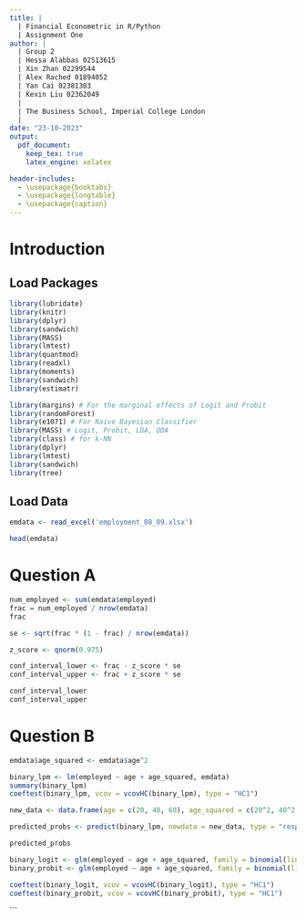 ```yaml
---
title: |
  | Financial Econometric in R/Python 
  | Assignment One
author: |
  | Group 2
  | Hessa Alabbas 02513615
  | Xin Zhan 02299544
  | Alex Rached 01894052
  | Yan Cai 02381303
  | Kexin Liu 02362049
  |
  | The Business School, Imperial College London
  | 
date: "23-10-2023"
output:
  pdf_document: 
    keep_tex: true
    latex_engine: xelatex

header-includes:
  - \usepackage{booktabs}
  - \usepackage{longtable}
  - \usepackage{caption}
---
```



\newpage
\tableofcontents
\newpage

\pagebreak

# Introduction

## Load Packages 
```r
library(lubridate)
library(knitr)
library(dplyr)
library(sandwich)
library(MASS)
library(lmtest)
library(quantmod)
library(readxl)
library(moments)
library(sandwich)
library(estimatr)

```

```r
library(margins) # For the marginal effects of Logit and Probit
library(randomForest)
library(e1071) # For Naive Bayesian Classifier
library(MASS) # Logit, Probit, LDA, QDA
library(class) # for k-NN
library(dplyr)
library(lmtest)
library(sandwich)
library(tree)
```

## Load Data
```r
emdata <- read_excel('employment_08_09.xlsx')

head(emdata)
```

# Question A

```R
num_employed <- sum(emdata$employed)
frac = num_employed / nrow(emdata)
frac
```
```R
se <- sqrt(frac * (1 - frac) / nrow(emdata))

z_score <- qnorm(0.975)

conf_interval_lower <- frac - z_score * se
conf_interval_upper <- frac + z_score * se

conf_interval_lower
conf_interval_upper
```

# Question B

```R
emdata$age_squared <- emdata$age^2

binary_lpm <- lm(employed ~ age + age_squared, emdata)
summary(binary_lpm)
coeftest(binary_lpm, vcov = vcovHC(binary_lpm), type = "HC1")
```
```R
new_data <- data.frame(age = c(20, 40, 60), age_squared = c(20^2, 40^2, 60^2))

predicted_probs <- predict(binary_lpm, newdata = new_data, type = "response")

predicted_probs
```



```R
binary_logit <- glm(employed ~ age + age_squared, family = binomial(link = "logit"), emdata)
binary_probit <- glm(employed ~ age + age_squared, family = binomial(link = "probit"), emdata)

coeftest(binary_logit, vcov = vcovHC(binary_logit), type = "HC1")
coeftest(binary_probit, vcov = vcovHC(binary_probit), type = "HC1")
```


```





